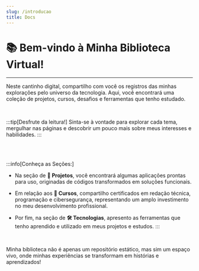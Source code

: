```yaml
---
slug: /introducao
title: Docs
---
```


# 📚 Bem-vindo à Minha Biblioteca Virtual!
---
Neste cantinho digital, compartilho com você os registros das minhas explorações pelo universo da tecnologia. Aqui, você encontrará uma coleção de projetos, cursos, desafios e ferramentas que tenho estudado.

<br/>

:::tip[Desfrute da leitura!]
Sinta-se à vontade para explorar cada tema, mergulhar nas páginas e descobrir um pouco mais sobre meus interesses e habilidades.
:::

<br/>
<br/>

:::info[Conheça as Seções:]
- Na seção de **🚀 Projetos**, você encontrará algumas aplicações prontas para uso, originadas de códigos transformados em soluções funcionais.

<!-- Nos **🧩 Desafios**, registro minhas incursões em diferentes testes técnicos e aventuras exploratórias. -->

- Em relação aos **📃 Cursos**, compartilho certificados em redação técnica, programação e cibersegurança, representando um amplo investimento no meu desenvolvimento profissional.

- Por fim, na seção de **🛠️ Tecnologias**, apresento as ferramentas que tenho aprendido e utilizado em meus projetos e estudos.
:::

<br/>

Minha biblioteca não é apenas um repositório estático, mas sim um espaço vivo, onde minhas experiências se transformam em histórias e aprendizados!

